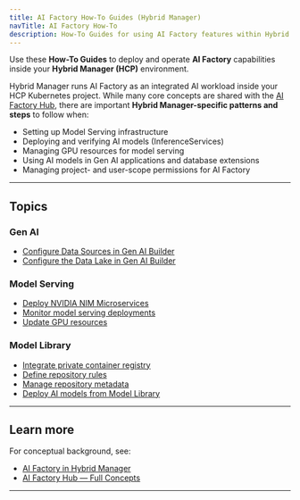 ```yaml
---
title: AI Factory How-To Guides (Hybrid Manager)
navTitle: AI Factory How-To
description: How-To Guides for using AI Factory features within Hybrid Manager projects — focused on deployment, configuration, and operations.
---
```


Use these **How-To Guides** to deploy and operate **AI Factory** capabilities inside your **Hybrid Manager (HCP)** environment.

Hybrid Manager runs AI Factory as an integrated AI workload inside your HCP Kubernetes project.
While many core concepts are shared with the [AI Factory Hub](/edb-postgres-ai/ai-factory/learn/explained), there are important **Hybrid Manager-specific patterns and steps** to follow when:

- Setting up Model Serving infrastructure
- Deploying and verifying AI models (InferenceServices)
- Managing GPU resources for model serving
- Using AI models in Gen AI applications and database extensions
- Managing project- and user-scope permissions for AI Factory

---

## Topics

### Gen AI

- [Configure Data Sources in Gen AI Builder](/edb-postgres-ai/ai-factory/learn/how-to/gen-ai/configure-data-sources/)
- [Configure the Data Lake in Gen AI Builder](/edb-postgres-ai/ai-factory/learn/how-to/gen-ai/configure-datalake/)

### Model Serving

- [Deploy NVIDIA NIM Microservices ](/edb-postgres-ai/ai-factory/learn/how-to/model-serving/deploy-nim-container/)
- [Monitor model serving deployments](/edb-postgres-ai/ai-factory/learn/how-to/model-serving/monitor-inferenceservice/)
- [Update GPU resources](/edb-postgres-ai/ai-factory/learn/how-to/model-serving/update-gpu-resources/)

### Model Library

- [Integrate private container registry](/edb-postgres-ai/ai-factory/learn/how-to/model-library/integrate-private-registry/)
- [Define repository rules](/edb-postgres-ai/ai-factory/learn/how-to/model-library/define-repository-rules/)
- [Manage repository metadata](/edb-postgres-ai/ai-factory/learn/how-to/model-library/manage-repository-metadata/)
- [Deploy AI models from Model Library](/edb-postgres-ai/ai-factory/learn/how-to/model-library/how-to-deploy-ai-models/)

---

## Learn more

For conceptual background, see:

- [AI Factory in Hybrid Manager](/edb-postgres-ai/ai-factory/learn/explained)
- [AI Factory Hub — Full Concepts](/edb-postgres-ai/ai-factory/learn/explained/ai-factory-concepts/)

---
